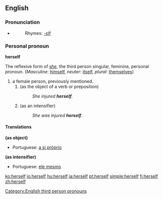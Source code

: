 ==English==

{{rank|passed|true|friend|293|herself|year|dear|high}}

===Pronunciation===
*{{audio|en-us-herself.ogg|Audio (US)}}
*:Rhymes: [[Rhymes:English:-ɛlf|-ɛlf]]

===Personal pronoun===
'''herself'''
[[Category:English third person pronouns]]

The reflexive form of ''[[she]]'', the third person singular, feminine, personal pronoun. (''Masculine'': [[himself]], ''neuter'': [[itself]], ''plural'': [[themselves]])

#a female person, previously mentioned.
##(as the object of a verb or preposition)
##:''She injured '''herself'''.''
##(as an intensifier)
##:''She was injured '''herself'''.''

====Translations====
'''(as object)'''
{{top}}
*Portuguese: [[a si próprio]]
{{bottom}}

'''(as intensifier)'''
{{top}}
*Portuguese: [[ele mesmo]]
{{bottom}}

[[ko:herself]]
[[io:herself]]
[[hu:herself]]
[[ja:herself]]
[[pt:herself]]
[[simple:herself]]
[[fi:herself]]
[[zh:herself]]